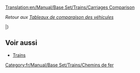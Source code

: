 [[Translation:en/Manual/Base Set/Trains/Carriages Comparison]]

''Retour aux [[fr/Manual/Base Set/Tableaux de comparaison des véhicules|Tableaux de comparaison des véhicules]]''

{{fr/Manual/Base Set/Trains/WagonEntete}}

{{fr/Manual/Base Set/Trains/WagonLigne|climat=TSR_
|nom=[[fr/Manual/Base Set/Trains/Wagon blindé|Wagon blindé]]
|coûtGBP=1 494
|coûtUSD=2 988
|poidsEmpty=30
|poidsRail=32
|poidsMonoRail=33 
|poidsMagLev=33
|cargoType=valeurs/or/diamants
|capacitéRail=20 sacs
|capacitéMonoRail=25 sacs
|capacitéMagLev=27 sacs
}}

{{fr/Manual/Base Set/Trains/WagonLigne|
___J|[[fr/Manual/Base Set/Trains/Wagon de batteries|Wagon de batteries]]|1 148|2 296|18|23|24|25|batteries|22|27|29}}

{{fr/Manual/Base Set/Trains/WagonLigne|
___J|[[fr/Manual/Base Set/Trains/Wagon à bulles|Wagon à bulles]]|1 113|2 226|21|22|22|22|bulles|20|25|27}}

{{fr/Manual/Base Set/Trains/WagonLigne|
___J|[[fr/Manual/Base Set/Trains/Wagon de barbe à papa|Wagon de barbe à papa]]|1 042|2 084|20|50|55|57|barbe à papa|30 tonnes|35 tonnes|37 tonnes}}

{{fr/Manual/Base Set/Trains/WagonLigne|
TS__|[[fr/Manual/Base Set/Trains/Wagon de charbon|Wagon de charbon]]|1 031|2 062|18|48|53|55|charbon|30 tonnes|35 tonnes|37 tonnes}}

{{fr/Manual/Base Set/Trains/WagonLigne|___J|[[fr/Manual/Base Set/Trains/Wagon-citerne de coca-cola|Wagon-citerne de coca-cola]]|1 066|2 132|24|49|54|56|coca-cola|25000 litres|30000 litres|32000 litres}}

{{fr/Manual/Base Set/Trains/WagonLigne|
__R_|[[fr/Manual/Base Set/Trains/Wagon de minerai de cuivre|Wagon de minerai de cuivre]]|1 048|2 096|19|49|54|56|minerai de cuivre|30 tonnes|35 tonnes|37 tonnes}}

{{fr/Manual/Base Set/Trains/WagonLigne|
___J|[[fr/Manual/Base Set/Trains/Wagon de boissons gazeuses|Wagon de boissons gazeuses]]|1 130|2 260|18|21|21|22|boissons gazeuses|25|30|32}}

{{fr/Manual/Base Set/Trains/WagonLigne|
_SR_|[[fr/Manual/Base Set/Trains/Wagon de nourriture|Wagon de nourriture]]|1 119|2 238|22|47|52|54|nourriture|25 tonnes|30 tonnes|32 tonnes}}

{{fr/Manual/Base Set/Trains/WagonLigne|
__R_|[[fr/Manual/Base Set/Trains/Wagon à fruits|Wagon de fruits]]|1 066|2 132|18|43|48|50|fruits|25 tonnes|30 tonnes|32 tonnes}}

{{fr/Manual/Base Set/Trains/WagonLigne|
TSR_|[[fr/Manual/Base Set/Trains/Wagon de marchandises|Wagon de marchandises]]|1 113|2 226|21|33|36|37|marchandises|25 caisses|30 caisses|32 caisses}}

{{fr/Manual/Base Set/Trains/WagonLigne|
TSR_|[[fr/Manual/Base Set/Trains/Wagon à céréales|Wagon à céréales]]|1 066|2 132|19|49|54|56|céréales|30 tonnes|35 tonnes|37 tonnes}}

{{fr/Manual/Base Set/Trains/WagonLigne|
T___|[[fr/Manual/Base Set/Trains/Wagon de minerai de fer|Wagon de minerai de fer]]|1 048|2 096|19|49|54|56|minerai de fer|30 tonnes|35 tonnes|37 tonnes}}

{{fr/Manual/Base Set/Trains/WagonLigne|
TS__|[[fr/Manual/Base Set/Trains/Wagon à bétail|Wagon à bétail]]|1 125|2 250|20|24|25|26|bétail|25 têtes|30 têtes|32 têtes}}

{{fr/Manual/Base Set/Trains/WagonLigne|
TSRJ|[[fr/Manual/Base Set/Trains/Wagon de courrier|Wagon de courrier]]|1 335|2 670|21|28|29|30|courrier|30 sacs|35 sacs|37 sacs}}

{{fr/Manual/Base Set/Trains/WagonLigne|
TSR_|[[fr/Manual/Base Set/Trains/Wagon-citerne de pétrole|Wagon-citerne de pétrole]]|1 171|2 342|24|54|59|61|pétrole|30000 litres|35000 litres|37000 litres}}

{{fr/Manual/Base Set/Trains/WagonLigne|
_S__|[[fr/Manual/Base Set/Trains/Wagon de papier|Wagon de papier]]|1 148|2 296|18|38|43|45|papier|20 tonnes|25 tonnes|27 tonnes}}

{{fr/Manual/Base Set/Trains/WagonLigne|
TSRJ|[[fr/Manual/Base Set/Trains/Voiture à voyageurs|Voiture à voyageurs]]|1 447|2 894|25|27|27|27|passagers|40|45|47}}

{{fr/Manual/Base Set/Trains/WagonLigne|
___J|[[fr/Manual/Base Set/Trains/Wagon de plastique|Wagon de plastique]]|1 119|2 238|18|48|53|55|plastique|30000 litres|35000 litres|37000 litres}}

{{fr/Manual/Base Set/Trains/WagonLigne|
__R_|[[fr/Manual/Base Set/Trains/Wagon à caoutchouc|Wagon à caoutchouc]]|1 083|2 166|19|40|45|47|caoutchouc|21000 litres|26000 litres|28000 litres}}

{{fr/Manual/Base Set/Trains/WagonLigne|
T___|[[fr/Manual/Base Set/Trains/Wagon d'acier|Wagon d'acier]]|1 148|2 296|18|38|43|45|acier|20 tonnes|25 tonnes|27 tonnes}}

{{fr/Manual/Base Set/Trains/WagonLigne|
___J|[[fr/Manual/Base Set/Trains/Wagon de sucre|Wagon de sucre]]|1 031|2 062|19|49|54|56|sucre|30 tonnes|35 tonnes|37 tonnes}}

{{fr/Manual/Base Set/Trains/WagonLigne|
___J|[[fr/Manual/Base Set/Trains/Wagon de bonbons|Wagon de bonbons]]|1 060|2 120|21|28|30|31|bonbons|25 sacs|30 sacs|32 sacs}}

{{fr/Manual/Base Set/Trains/WagonLigne|
___J|[[fr/Manual/Base Set/Trains/Wagon de caramel|Wagon de caramel]]|1 125|2 250|20|50|55|57|caramel|30 tonnes|35 tonnes|37 tonnes}}

{{fr/Manual/Base Set/Trains/WagonLigne|
___J|[[fr/Manual/Base Set/Trains/Wagon de jouets|Wagon de jouets]]|1 072|2 144|21|23|24|24|jouets|20|25|27}}

{{fr/Manual/Base Set/Trains/WagonLigne|
__R_|[[fr/Manual/Base Set/Trains/Wagon-citerne d'eau|Wagon-citerne d'eau]]|1 166|2 332|25|50|55|57|eau|25000 litres|30000 litres|32000 litres}}

{{fr/Manual/Base Set/Trains/WagonLigne|
TSR_|[[fr/Manual/Base Set/Trains/Wagon à bois|Wagon à bois]]|1 060|2 120|16|46|51|53|bois|30 tonnes|35 tonnes|37 tonnes}}

|}

== Voir aussi==
* [[fr/Manual/Trains#liste-des-locomotives-et-des-wagons|Trains]]

[[Category:fr/Manual/Base Set/Trains/Chemins de fer]]